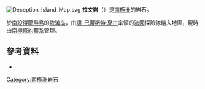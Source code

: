 {{Onesource|time=2020-03-06T11:01:44+00:00}}
{{coord|63|0|S|60|34|W|display=title}}
[[File:Deception_Island_Map.svg|thumb]]
'''拉文岩'''（{{lang-en|Raven's Rock}}）是[[南極洲|南極洲]]的岩石。

於[[南設得蘭群島|南設得蘭群島]]的[[欺骗岛|欺骗岛]]，由[[讓-巴蒂斯特·夏古|讓-巴蒂斯特·夏古]]率領的[[法國|法國]]探險隊繪入地圖，現時由[[南極條約體系|南極條約體系]]管理。

==參考資料==
*{{usgs-gazetteer}}

[[Category:南極洲岩石|Category:南極洲岩石]]